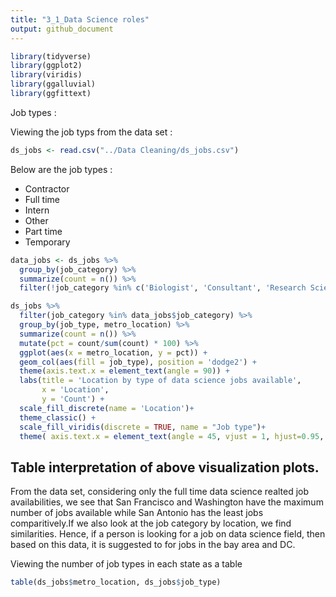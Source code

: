 ```yaml
---
title: "3_1_Data Science roles"
output: github_document
---
```


```r
library(tidyverse)
library(ggplot2)
library(viridis)
library(ggalluvial)
library(ggfittext)
```
Job types :

Viewing the job typs from the data set :

```r
ds_jobs <- read.csv("../Data Cleaning/ds_jobs.csv")
```

Below are the job types :

* Contractor
* Full time
* Intern
* Other
* Part time
* Temporary

```R
data_jobs <- ds_jobs %>% 
  group_by(job_category) %>% 
  summarize(count = n()) %>% 
  filter(!job_category %in% c('Biologist', 'Consultant', 'Research Scientist', 'Computer Scientist', NA))

ds_jobs %>% 
  filter(job_category %in% data_jobs$job_category) %>% 
  group_by(job_type, metro_location) %>% 
  summarize(count = n()) %>% 
  mutate(pct = count/sum(count) * 100) %>% 
  ggplot(aes(x = metro_location, y = pct)) + 
  geom_col(aes(fill = job_type), position = 'dodge2') +
  theme(axis.text.x = element_text(angle = 90)) +
  labs(title = 'Location by type of data science jobs available',
       x = 'Location',
       y = 'Count') +
  scale_fill_discrete(name = 'Location')+
  theme_classic() +
  scale_fill_viridis(discrete = TRUE, name = "Job type")+
  theme( axis.text.x = element_text(angle = 45, vjust = 1, hjust=0.95, size = 8))
```


## Table interpretation of above visualization plots. 

From the data set, considering only the full time data science realted job availabilities, we see that San Francisco and Washington have the maximum number of jobs available while San Antonio has the least jobs comparitively.If we also look at the job category by location, we find similarities. Hence, if a person is looking for a job on data science field, then based on this data, it is suggested to for jobs in the bay area and DC.


Viewing the number of job types in each state as a table

```r
table(ds_jobs$metro_location, ds_jobs$job_type)
```
